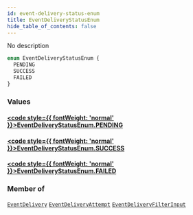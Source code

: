 ```yaml
---
id: event-delivery-status-enum
title: EventDeliveryStatusEnum
hide_table_of_contents: false
---
```








No description

```graphql
enum EventDeliveryStatusEnum {
  PENDING
  SUCCESS
  FAILED
}
```


### Values

#### [<code style={{ fontWeight: 'normal' }}>EventDeliveryStatusEnum.<b>PENDING</b></code>](#) 
> 
> 

#### [<code style={{ fontWeight: 'normal' }}>EventDeliveryStatusEnum.<b>SUCCESS</b></code>](#) 
> 
> 

#### [<code style={{ fontWeight: 'normal' }}>EventDeliveryStatusEnum.<b>FAILED</b></code>](#) 
> 
> 



### Member of

[`EventDelivery`](../../../developer/api-reference/objects/event-delivery)  <Badge class="secondary" text="object"/><Bullet />[`EventDeliveryAttempt`](../../../developer/api-reference/objects/event-delivery-attempt)  <Badge class="secondary" text="object"/><Bullet />[`EventDeliveryFilterInput`](../../../developer/api-reference/inputs/event-delivery-filter-input)  <Badge class="secondary" text="input"/>



